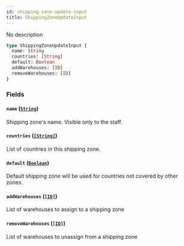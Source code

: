 ```yaml
---
id: shipping-zone-update-input
title: ShippingZoneUpdateInput
---
```


No description

```graphql
type ShippingZoneUpdateInput {
  name: String
  countries: [String]
  default: Boolean
  addWarehouses: [ID]
  removeWarehouses: [ID]
}
```

### Fields

#### `name` ([`String`](/api-reference/scalars/string.mdx))

Shipping zone's name. Visible only to the staff.

#### `countries` ([`[String]`](/api-reference/scalars/string.mdx))

List of countries in this shipping zone.

#### `default` ([`Boolean`](/api-reference/scalars/boolean.mdx))

Default shipping zone will be used for countries not covered by other zones.

#### `addWarehouses` ([`[ID]`](/api-reference/scalars/id.mdx))

List of warehouses to assign to a shipping zone

#### `removeWarehouses` ([`[ID]`](/api-reference/scalars/id.mdx))

List of warehouses to unassign from a shipping zone
